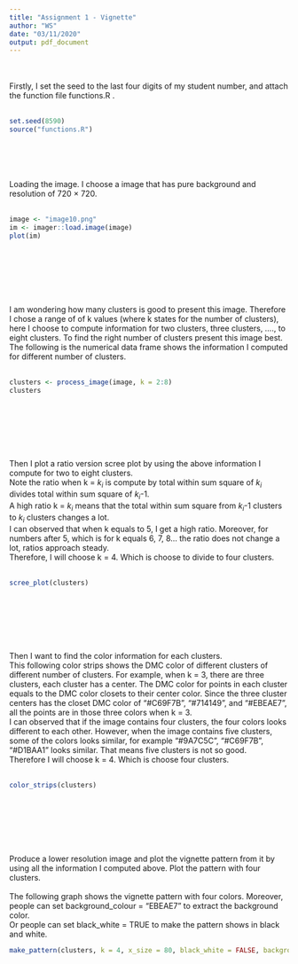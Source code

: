 ```yaml
---
title: "Assignment 1 - Vignette"
author: "WS"
date: "03/11/2020"
output: pdf_document
---
```


\
\
Firstly, I set the seed to the last four digits of my student number, and attach 
the function file functions.R .
\
\
```r
set.seed(8590)
source("functions.R")
```
\
\
\
\
Loading the image. I choose a image that has pure background and resolution of 720 $\times$ 720. 
\
\
```r
image <- "image10.png"
im <- imager::load.image(image)
plot(im)
```
\
\
\
\
\
\
I am wondering how many clusters is good to present this image. Therefore I chose a range of of k values (where k states for the number of clusters), here I choose to compute information for two clusters, three clusters, ...., to eight clusters. To find the right number of clusters present this image best. 
\
The following is the numerical data frame shows the information I computed for different number of clusters.
\
\
```r
clusters <- process_image(image, k = 2:8)
clusters
```
\
\
\
\
\
\
Then I plot a ratio version scree plot by using the above information I compute for two to eight clusters. 
\
Note the ratio when k = $k_i$ is compute by total within sum square of $k_i$ divides total within sum square of $k_i$-1. 
\
A high ratio k = $k_i$ means that the total within sum square from $k_i$-1 clusters to $k_i$ clusters changes a lot. 
\
I can observed that when k equals to 5, I get a high ratio. Moreover, for numbers after 5, which is for k equals 6, 7, 8... the ratio does not change a lot, ratios approach steady.
\
Therefore, I will choose k = 4. Which is choose to divide to four clusters.
\
\
```r
scree_plot(clusters)
```
\
\
\
\
\
\
Then I want to find the color information for each clusters.
\
This following color strips shows the DMC color of different clusters of different number of clusters. For example, when k = 3, there are three clusters, each cluster has a center. The DMC color for points in each cluster equals to the DMC color closets to their center color. Since the three cluster centers has the closet DMC color of "#C69F7B", "#714149", and "#EBEAE7", all the points are in those three colors when k = 3.
\
I can observed that if the image contains four clusters, the four colors looks different to each other. However, when the image contains five clusters, some of the colors looks similar, for example "#9A7C5C", "#C69F7B", "#D1BAA1" looks similar. That means five clusters is not so good. 
\
Therefore I will choose k = 4. Which is choose four clusters.
\
\
```r
color_strips(clusters)
```
\
\
\
\
\
\
Produce a lower resolution image and plot the vignette pattern from it by using all the information I computed above. Plot the pattern with four clusters. 
\
\
The following graph shows the vignette pattern with four colors. Moreover, people can set background_colour = "EBEAE7" to extract the background color.
\
Or people can set black_white = TRUE to make the pattern shows in black and white. 
\
```r
make_pattern(clusters, k = 4, x_size = 80, black_white = FALSE, background_colour = NULL)
```




